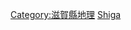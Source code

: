 {{日本行政區劃分類導航|河川}}
{{Commonscat|Rivers of Shiga prefecture}}

[[Category:滋賀縣地理|Category:滋賀縣地理]]
[[Category:日本各都道府縣河流|Shiga]]
